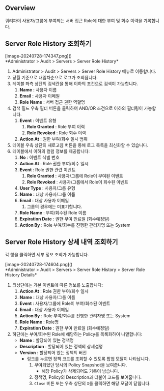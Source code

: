## Overview
쿼리파이 사용자/그룹에 부여되는 서버 접근 Role에 대한 부여 및 회수 이력을 기록합니다.

## Server Role History 조회하기
<p align="center">
<div>[image-20240728-174347.png]()</div>
*Administrator &gt; Audit &gt; Servers &gt; Server Role History*
</p>

1. Administrator &gt; Audit &gt; Servers &gt; Server Role History 메뉴로 이동합니다.
2. 당월 기준으로 내림차순으로 로그가 조회됩니다.
3. 테이블 좌측 상단의 검색란을 통해 이하의 조건으로 검색이 가능합니다.
    1. **Name**  : 사용자 이름
    2. **Email**  : 사용자 이메일
    3. **Role Name**  : 서버 접근 권한 역할명
4. 검색 필드 우측 필터 버튼을 클릭하여 AND/OR 조건으로 이하의 필터링이 가능합니다.
    1. **Event**  : 이벤트 유형
        1. **Role Granted**  : Role 부여 이력
        2. **Role Revoked**  : Role 회수 이력
    2. **Action At**  : 권한 부여/회수 일시 범위
5. 테이블 우측 상단의 새로고침 버튼을 통해 로그 목록을 최신화할 수 있습니다.
6. 테이블에서 이하의 컬럼 정보를 제공합니다:
    1. **No**  : 이벤트 식별 번호
    2. **Action At**  : Role 권한 부여/회수 일시
    3. **Event**  : Role 권한 관련 이벤트
        1. **Role Granted**  : 사용자/그룹에 Role이 부여된 이벤트
        2. **Role Revoked**  : 사용자/그룹에서 Role이 회수된 이벤트
    4. **User Type**  : 사용자/그룹 유형
    5. **Name**  : 대상 사용자/그룹 이름
    6. **Email**  : 대상 사용자 이메일
        1. 그룹의 경우에는 미표기합니다.
    7. **Role Name**  : 부여/회수된 Role 이름
    8. **Expiration Date**  : 권한 부여 만료일 (회수예정일)
    9. **Action By**  : Role 부여/회수를 진행한 관리자명 또는 System

## Server Role History 상세 내역 조회하기
각 행을 클릭하면 세부 정보 조회가 가능합니다.

<p align="center">
<div>[image-20240728-174604.png]()</div>
*Administrator &gt; Audit &gt; Servers &gt; Server Role History &gt; Server Role History Details*
</p>

1. 최상단에는 기본 이벤트에 따른 정보를 노출합니다:
    1. **Action At**  : Role 권한 부여/회수 일시
    2. **Name**  : 대상 사용자/그룹 이름
    3. **Event**  : 사용자/그룹에 Role이 부여/회수된 이벤트
    4. **Email**  : 대상 사용자 이메일
    5. **Action By**  : Role 부여/회수를 진행한 관리자명 또는 System
    6. **Role Name**  : Role명
    7. **Expiration Date**  : 권한 부여 만료일 (회수예정일)
2. 하단에는 부여/회수된 Role에 해당하는 Policy를 목록화하여 나열합니다:
    * **Name**  : 할당되어 있는 정책명
    * **Description**  : 할당되어 있는 정책의 상세설명
    * **Version**  : 할당되어 있는 정책의 버전
        * 링크를 누르면 정책 코드를 조회할 수 있도록 팝업 모달이 나타납니다.
            1. 부여되었던 당시의 Policy Snapshot을 보여줍니다.
                * 해당 Policy가 삭제되어도 기록이 남습니다.
            2. 정책명, Policy의 Description과 더불어 코드를 보여줍니다.
            3. `Close` 버튼 또는 우측 상단의 `X`를 클릭하면 해당 모달이 닫힙니다.


